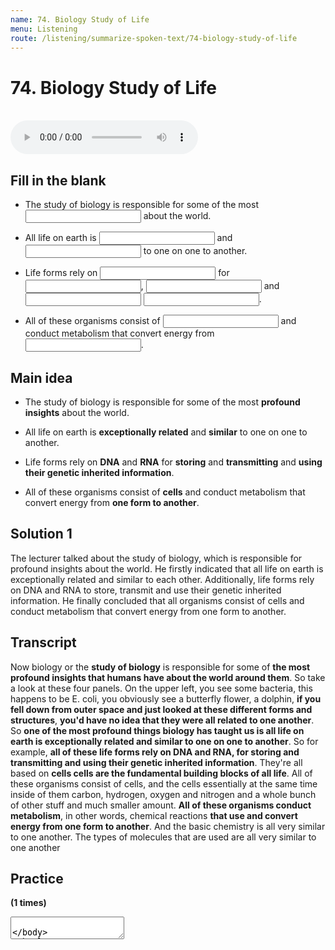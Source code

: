 ```yaml
---
name: 74. Biology Study of Life
menu: Listening
route: /listening/summarize-spoken-text/74-biology-study-of-life
---
```


# 74. Biology Study of Life 

<br/>
<audio controls>
  <source src="https://storage.googleapis.com/pte-assistant.appspot.com/app%2Faudio%2Fsst-74.mp3?GoogleAccessId=firebase-adminsdk-t7i9w%40pte-assistant.iam.gserviceaccount.com&amp;Expires=1735650000&amp;Signature=I6kcQxug4MkTGrqmvRnEYdRcIFcW%2BwA%2BfPBq6xaWM4VfuWaOMmUshc6SIBEKNMOw730APKbkBxoS48QqRRfjSU1DlLzyudov2d1CGhGI%2FX4Eu7gUoLBIEU1ouERqxpq7q%2FfXGdkHeoSBqAgxZCyc2bq2sADkmWCg3AIpX0kpXPAu%2BOg07cdDtcvaikr5cPdb7VdC%2FLLuKg8X5ouvL4QiqXNwvIL2cHWhaSRdjAZLAfB%2FzS2qrVXB6pGi6jJQTq4J3waeOj%2F88NlWzFmdmn90Y%2BZFOBuqCTlc%2BDK24bvZHn3Qe6CBAdVPblMjQ0RYYbZninVHleg7rUdX1dg3XRmMIg%3D%3D" type="audio/mpeg"></source>
  Your browser does not support the audio element.
</audio>

## Fill in the blank
- The study of biology is responsible for some of the most <input className="input small-input"/> about the world.

-	All life on earth is <input className="input medium-input"/> and <input className="input small-input"/> to one on one to another.

-	Life forms rely on <input className="input medium-input"/> for <input className="input small-input"/>, <input className="input small-input"/> and <input className="input small-input"/> <input className="input large-input"/>.

-	All of these organisms consist of <input className="input small-input"/> and conduct metabolism that convert energy from <input className="input medium-input"/>.


## Main idea
- The study of biology is responsible for some of the most **profound insights** about the world.

-	All life on earth is **exceptionally related** and **similar** to one on one to another.

-	Life forms rely on **DNA** and **RNA** for **storing** and **transmitting** and **using** **their genetic inherited information**.

-	All of these organisms consist of **cells** and conduct metabolism that convert energy from **one form to another**.

## Solution 1
The lecturer talked about the study of biology, which is responsible for profound insights about the world. He firstly indicated that all life on earth is exceptionally related and similar to each other. Additionally, life forms rely on DNA and RNA to store, transmit and use their genetic inherited information. He finally concluded that all organisms consist of cells and conduct metabolism that convert energy from one form to another.

## Transcript
Now biology or the **study of biology** is responsible for some of **the most profound insights that humans have about the world around them**. So take a look at these four panels. On the upper left, you see some bacteria, this happens to be E. coli, you obviously see a butterfly flower, a dolphin, **if you fell down from outer space and just looked at these different forms and structures**, **you'd have no idea that they were all related to one another**. So **one of the most profound things biology has taught us is all life on earth is exceptionally related and similar to one on one to another**. So for example, **all of these life forms rely on DNA and RNA, for storing and transmitting and using their genetic inherited information**. They're all based on **cells cells are the fundamental building blocks of all life**. All of these organisms consist of cells, and the cells essentially at the same time inside of them carbon, hydrogen, oxygen and nitrogen and a whole bunch of other stuff and much smaller amount. **All of these organisms conduct metabolism**, in other words, chemical reactions **that use and convert energy from one form to another**. And the basic chemistry is all very similar to one another. The types of molecules that are used are all very similar to one another

## Practice
**(1 times)**
<Textarea rows={8}/>

